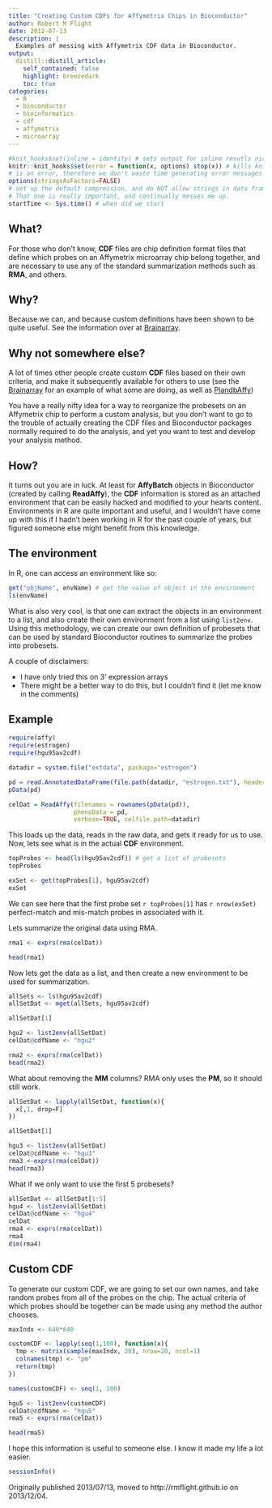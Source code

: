 ```yaml
---
title: "Creating Custom CDFs for Affymetrix Chips in Bioconductor"
author: Robert M Flight
date: 2012-07-13
description: |
  Examples of messing with Affymetrix CDF data in Bioconductor.
output:
  distill::distill_article:
    self_contained: false
    highlight: breezedark
    toc: true
categories:
  - R
  - bioconductor
  - bioinformatics
  - cdf
  - affymetrix
  - microarray
---
```


```r
#knit_hooks$set(inline = identity) # sets output for inline resutls nicely
knitr::knit_hooks$set(error = function(x, options) stop(x)) # kills knitr if there
# is an error, therefore we don't waste time generating error messages
options(stringsAsFactors=FALSE) 
# set up the default compression, and do NOT allow strings in data frames to become factors.
# That one is really important, and continually messes me up.
startTime <- Sys.time() # when did we start
```

## What?

For those who don't know, **CDF** files are chip definition format files that define which probes on an Affymetrix microarray chip belong together, and are necessary to use any of the standard summarization methods such as **RMA**, and others.

## Why?

Because we can, and because custom definitions have been shown to be quite useful. See the information over at [Brainarray][linkBrain].

## Why not somewhere else?

A lot of times other people create custom **CDF** files based on their own criteria, and make it subsequently available for others to use (see the [Brainarray][linkBrain] for an example of what some are doing, as well as [PlandbAffy][linkplandb]) 


You have a really nifty idea for a way to reorganize the probesets on an Affymetrix chip to perform a custom analysis, but you don't want to go to the trouble of actually creating the CDF files and Bioconductor packages normally required to do the analysis, and yet you want to test and develop your analysis method.

## How?

It turns out you are in luck. At least for **AffyBatch** objects in Bioconductor (created by calling **ReadAffy**), the **CDF** information is stored as an attached environment that can be easily hacked and modified to your hearts content. Environments in R are quite important and useful, and I wouldn't have come up with this if I hadn't been working in R for the past couple of years, but figured someone else might benefit from this knowledge.

## The environment

In R, one can access an environment like so:

```r
get("objName", envName) # get the value of object in the environment
ls(envName)
```

What is also very cool, is that one can extract the objects in an environment to a list, and also create their own environment from a list using `list2env`. Using this methodology, we can create our own definition of probesets that can be used by standard Bioconductor routines to summarize the probes into probesets.

A couple of disclaimers:  

* I have only tried this on 3' expression arrays
* There might be a better way to do this, but I couldn't find it (let me know in the comments)

## Example

```r
require(affy)
require(estrogen)
require(hgu95av2cdf)

datadir = system.file("extdata", package="estrogen")

pd = read.AnnotatedDataFrame(file.path(datadir, "estrogen.txt"), header=TRUE, sep="", row.names=1)
pData(pd)

celDat = ReadAffy(filenames = rownames(pData(pd)), 
                  phenoData = pd,
                  verbose=TRUE, celfile.path=datadir)
```

This loads up the data, reads in the raw data, and gets it ready for us to use. Now, lets see what is in the actual **CDF** environment.

```r
topProbes <- head(ls(hgu95av2cdf)) # get a list of probesets
topProbes

exSet <- get(topProbes[1], hgu95av2cdf)
exSet
```

We can see here that the first probe set `r topProbes[1]` has `r nrow(exSet)` perfect-match and mis-match probes in associated with it. 

Lets summarize the original data using RMA.

```r
rma1 <- exprs(rma(celDat))

head(rma1)
```

Now lets get the data as a list, and then create a new environment to be used for summarization.

```r
allSets <- ls(hgu95av2cdf)
allSetDat <- mget(allSets, hgu95av2cdf)

allSetDat[1]

hgu2 <- list2env(allSetDat)
celDat@cdfName <- "hgu2"

rma2 <- exprs(rma(celDat))
head(rma2)
```

What about removing the **MM** columns? RMA only uses the **PM**, so it should still work.

```r
allSetDat <- lapply(allSetDat, function(x){
  x[,1, drop=F]
})

allSetDat[1]

hgu3 <- list2env(allSetDat)
celDat@cdfName <- "hgu3"
rma3 <-exprs(rma(celDat))
head(rma3)
```

What if we only want to use the first 5 probesets?

```r
allSetDat <- allSetDat[1:5]
hgu4 <- list2env(allSetDat)
celDat@cdfName <- "hgu4"
celDat
rma4 <- exprs(rma(celDat))
rma4
dim(rma4)
```

## Custom CDF

To generate our custom CDF, we are going to set our own names, and take random probes from all of the probes on the chip. The actual criteria of which probes should be together can be made using any method the author chooses.

```r
maxIndx <- 640*640

customCDF <- lapply(seq(1,100), function(x){
  tmp <- matrix(sample(maxIndx, 20), nrow=20, ncol=1)
  colnames(tmp) <- "pm"
  return(tmp)
})

names(customCDF) <- seq(1, 100)

hgu5 <- list2env(customCDF)
celDat@cdfName <- "hgu5"
rma5 <- exprs(rma(celDat))

head(rma5)
```

I hope this information is useful to someone else. I know it made my life a lot easier.

```r
sessionInfo()
```

Originally published 2013/07/13, moved to http://rmflight.github.io on 2013/12/04.

[linkBrain]: http://brainarray.mbni.med.umich.edu/Brainarray/Database/CustomCDF/genomic_curated_CDF.asp
[linkplandb]: http://affymetrix2.bioinf.fbb.msu.ru/
